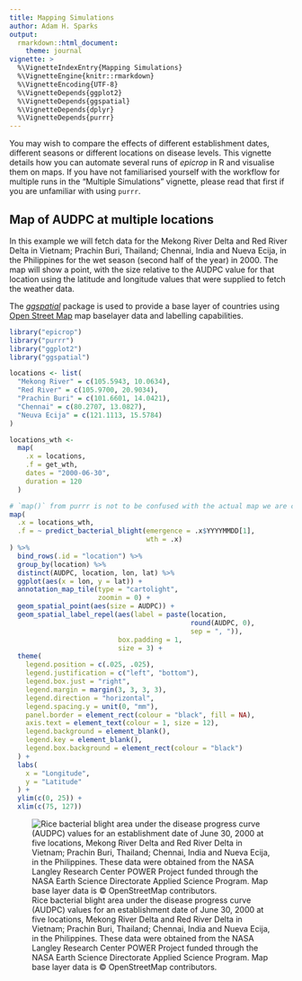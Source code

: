 ```yaml
---
title: Mapping Simulations
author: Adam H. Sparks
output:
  rmarkdown::html_document:
    theme: journal
vignette: >
  %\VignetteIndexEntry{Mapping Simulations}
  %\VignetteEngine{knitr::rmarkdown}
  %\VignetteEncoding{UTF-8}
  %\VignetteDepends{ggplot2}
  %\VignetteDepends{ggspatial}
  %\VignetteDepends{dplyr}
  %\VignetteDepends{purrr}
---
```


<!-- STOP! Do not edit this file. This file is generated from multiples.Rmd.orig -->



You may wish to compare the effects of different establishment dates, different seasons or different locations on disease levels.
This vignette details how you can automate several runs of _epicrop_ in R and visualise them on maps.
If you have not familiarised yourself with the workflow for multiple runs in the "Multiple Simulations" vignette, please read that first if you are unfamiliar with using `purrr`.

## Map of AUDPC at multiple locations

In this example we will fetch data for the Mekong River Delta and Red River Delta in Vietnam; Prachin Buri, Thailand; Chennai, India and Nueva Ecija, in the Philippines for the wet season (second half of the year) in 2000.
The map will show a point, with the size relative to the AUDPC value for that location using the latitude and longitude values that were supplied to fetch the weather data.

The [_ggspatial_](https://paleolimbot.github.io/ggspatial/) package is used to provide a base layer of countries using [Open Street Map](https://www.openstreetmap.org/) map baselayer data and labelling capabilities.


```r
library("epicrop")
library("purrr")
library("ggplot2")
library("ggspatial")

locations <- list(
  "Mekong River" = c(105.5943, 10.0634),
  "Red River" = c(105.9700, 20.9034),
  "Prachin Buri" = c(101.6601, 14.0421),
  "Chennai" = c(80.2707, 13.0827),
  "Neuva Ecija" = c(121.1113, 15.5784)
)

locations_wth <-
  map(
    .x = locations,
    .f = get_wth,
    dates = "2000-06-30",
    duration = 120
  )

# `map()` from purrr is not to be confused with the actual map we are creating
map(
  .x = locations_wth,
  .f = ~ predict_bacterial_blight(emergence = .x$YYYYMMDD[1],
                                  wth = .x)
) %>%
  bind_rows(.id = "location") %>%
  group_by(location) %>%
  distinct(AUDPC, location, lon, lat) %>%
  ggplot(aes(x = lon, y = lat)) +
  annotation_map_tile(type = "cartolight",
                      zoomin = 0) +
  geom_spatial_point(aes(size = AUDPC)) +
  geom_spatial_label_repel(aes(label = paste(location,
                                             round(AUDPC, 0),
                                             sep = ", ")),
                           box.padding = 1,
                           size = 3) +
  theme(
    legend.position = c(.025, .025),
    legend.justification = c("left", "bottom"),
    legend.box.just = "right",
    legend.margin = margin(3, 3, 3, 3),
    legend.direction = "horizontal",
    legend.spacing.y = unit(0, "mm"),
    panel.border = element_rect(colour = "black", fill = NA),
    axis.text = element_text(colour = 1, size = 12),
    legend.background = element_blank(),
    legend.key = element_blank(),
    legend.box.background = element_rect(colour = "black")
  ) +
  labs(
    x = "Longitude",
    y = "Latitude"
  ) +
  ylim(c(0, 25)) +
  xlim(c(75, 127))
```

![Rice bacterial blight area under the disease progress curve (AUDPC) values for an establishment date of June 30, 2000 at five locations, Mekong River Delta and Red River Delta in Vietnam; Prachin Buri, Thailand; Chennai, India and Nueva Ecija, in the Philippines. These data were obtained from the NASA Langley Research Center POWER Project funded through the NASA Earth Science Directorate Applied Science Program. Map base layer data is © OpenStreetMap contributors.](map-AUDPC-1.png)
